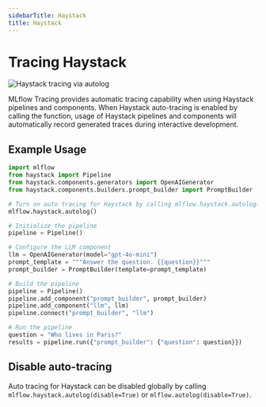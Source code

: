 ```yaml
---
sidebarTitle: Haystack
title: Haystack
---
```



# Tracing Haystack

![Haystack tracing via autolog](/images/llms/haystack/haystack-tracing.png)

MLflow Tracing provides automatic tracing capability when using Haystack pipelines and components.
When Haystack auto-tracing is enabled by calling the <APILink fn="mlflow.haystack.autolog" /> function,
usage of Haystack pipelines and components will automatically record generated traces during interactive development.

## Example Usage

```python
import mlflow
from haystack import Pipeline
from haystack.components.generators import OpenAIGenerator
from haystack.components.builders.prompt_builder import PromptBuilder

# Turn on auto tracing for Haystack by calling mlflow.haystack.autolog()
mlflow.haystack.autolog()

# Initialize the pipeline
pipeline = Pipeline()

# Configure the LLM component
llm = OpenAIGenerator(model="gpt-4o-mini")
prompt_template = """Answer the question. {{question}}"""
prompt_builder = PromptBuilder(template=prompt_template)

# Build the pipeline
pipeline = Pipeline()
pipeline.add_component("prompt_builder", prompt_builder)
pipeline.add_component("llm", llm)
pipeline.connect("prompt_builder", "llm")

# Run the pipeline
question = "Who lives in Paris?"
results = pipeline.run({"prompt_builder": {"question": question}})
```

## Disable auto-tracing

Auto tracing for Haystack can be disabled globally by calling `mlflow.haystack.autolog(disable=True)` or `mlflow.autolog(disable=True)`.
